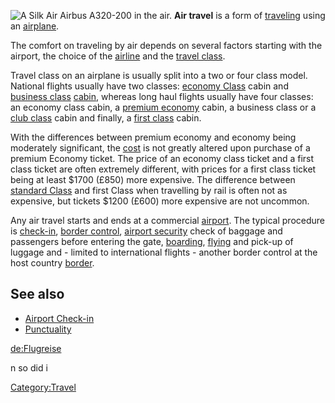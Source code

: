 [[Image:Silkair A320-200 Economy Class cabin.JPG|thumb|right|A [[Silk Air]] Airbus A320-200 in the air.]]
'''Air travel''' is a form of [[traveling]] using an [[airplane]].

The comfort on traveling by air depends on several factors starting with the airport, the choice of the [[airline]] and the [[travel class]].

Travel class on an airplane is usually split into a two or four class model. National flights usually have two classes: [[economy Class]] cabin and [[Business Class|business class]] [[aircraft cabin|cabin]], whereas long haul flights usually have four classes: an economy class cabin, a [[premium Economy|premium economy]] cabin, a business class or a [[club Class|club class]] cabin and finally, a [[First class travel|first class]] cabin. 

With the differences between premium economy and economy being moderately significant, the [[cost]] is not greatly altered upon purchase of a premium Economy ticket. The price of an economy class ticket and a first class ticket are often extremely different, with prices for a first class ticket being at least $1700 (£850) more expensive. The difference between [[standard Class]] and first Class when travelling by rail is often not as expensive, but tickets $1200 (£600) more expensive are not uncommon.

Any air travel starts and ends at a commercial [[airport]]. The typical procedure is [[Airport Check-in|check-in]], [[border control]], [[airport security]] check of baggage and passengers before entering the gate, [[boarding]], [[Flight|flying]] and pick-up of luggage and - limited to international flights - another border control at the host country [[border]].

==See also==
*[[Airport Check-in]]
*[[Punctuality]]

{{commons|Air Travel|{{PAGENAME}}}}
<!--{{commonscat}}-->

[[Category:Travel]]

{{vocab-stub}}

[[de:Flugreise]]


n so did i
